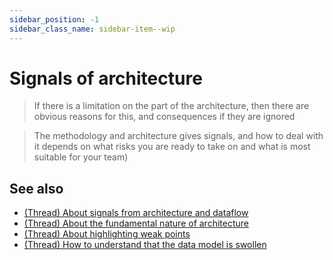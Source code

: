 ```yaml
---
sidebar_position: -1
sidebar_class_name: sidebar-item--wip
---
```



# Signals of architecture

<WIP ticket="194" />

> If there is a limitation on the part of the architecture, then there are obvious reasons for this, and consequences if they are ignored

> The methodology and architecture gives signals, and how to deal with it depends on what risks you are ready to take on and what is most suitable for your team)

## See also

- [(Thread) About signals from architecture and dataflow](https://t.me/feature_sliced/2070)
- [(Thread) About the fundamental nature of architecture](https://t.me/feature_sliced/2492)
- [(Thread) About highlighting weak points](https://t.me/feature_sliced/3979)
- [(Thread) How to understand that the data model is swollen](https://t.me/feature_sliced/4228)
